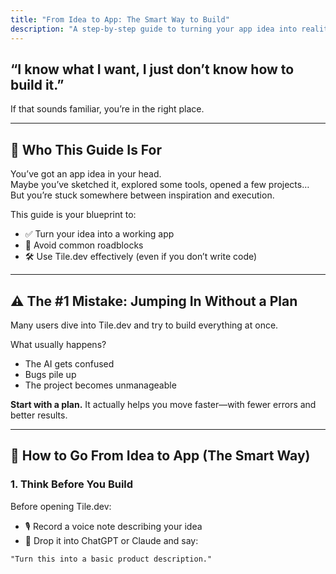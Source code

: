 ```yaml
---
title: "From Idea to App: The Smart Way to Build"
description: "A step-by-step guide to turning your app idea into reality using Tile.dev"
---
```


## “I know what I want, I just don’t know how to build it.”

If that sounds familiar, you’re in the right place.

---

## 👤 Who This Guide Is For

You’ve got an app idea in your head.  
Maybe you’ve sketched it, explored some tools, opened a few projects…  
But you’re stuck somewhere between inspiration and execution.

This guide is your blueprint to:

- ✅ Turn your idea into a working app  
- 🚧 Avoid common roadblocks  
- 🛠️ Use Tile.dev effectively (even if you don’t write code)

---

## ⚠️ The #1 Mistake: Jumping In Without a Plan

Many users dive into Tile.dev and try to build everything at once.

What usually happens?

- The AI gets confused  
- Bugs pile up  
- The project becomes unmanageable  

**Start with a plan.** It actually helps you move faster—with fewer errors and better results.

---

## 🧠 How to Go From Idea to App (The Smart Way)

### 1. Think Before You Build

Before opening Tile.dev:

- 🎙️ Record a voice note describing your idea  
- 🤖 Drop it into ChatGPT or Claude and say:  
```prompt
"Turn this into a basic product description."
